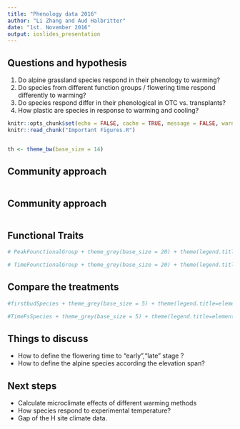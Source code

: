 ```yaml
---
title: "Phenology data 2016"
author: "Li Zhang and Aud Halbritter"
date: "1st. November 2016"
output: ioslides_presentation
---
```


## Questions and hypothesis

1. Do alpine grassland species respond in their phenology to warming?
2. Do species from different function groups / flowering time respond differently to warming?
3. Do species respond differ in their phenological in OTC vs. transplants?
4. How plastic are species in response to warming and cooling?


```r
knitr::opts_chunk$set(echo = FALSE, cache = TRUE, message = FALSE, warning = FALSE, fig.height = 5.5, fig.width = 8)
knitr::read_chunk("Important Figures.R")

```

```r
```

```r
th <- theme_bw(base_size = 14)

```

## Community approach
```r

```

## Community approach
```r

```

## Functional Traits

```r
# PeakFounctionalGroup + theme_grey(base_size = 20) + theme(legend.title=element_blank()) + ggtitle("Peak time of different FunctionalGroup")
```

```r
# TimeFounctionalGroup + theme_grey(base_size = 20) + theme(legend.title=element_blank()) + ggtitle("time between neighboring stages")
```

## Compare the treatments

```r

#firstbudSpecies + theme_grey(base_size = 5) + theme(legend.title=element_blank())# + ggtitle("First buds")

```

```r
#TimeFsSpecies + theme_grey(base_size = 5) + theme(legend.title=element_blank())# + ggtitle("...")
```

## Things to discuss

- How to define the flowering time to "early","late" stage ?
- How to define the alpine species according the elevation span?


## Next steps

- Calculate microclimate effects of different warming methods
- How species respond to experimental temperature?
- Gap of the H site climate data.


